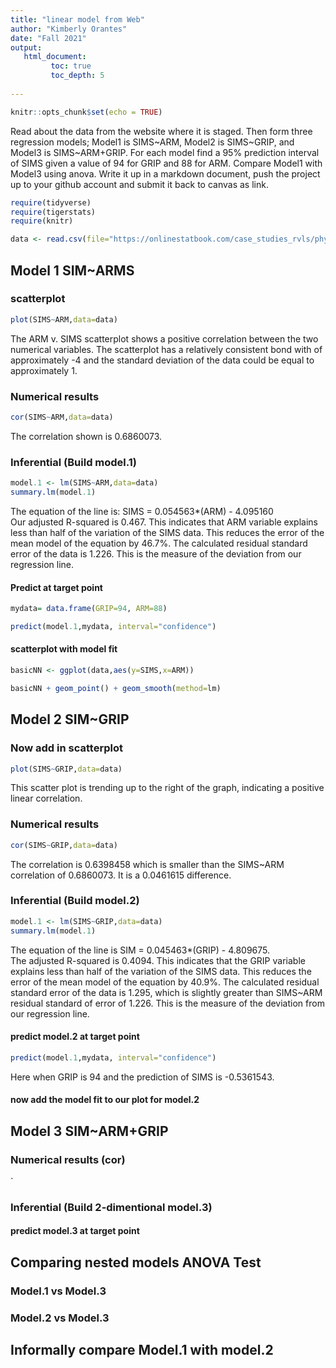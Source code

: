 ```yaml
---
title: "linear model from Web"
author: "Kimberly Orantes"
date: "Fall 2021"
output:
   html_document:
         toc: true
         toc_depth: 5
        
---
```


```r
knitr::opts_chunk$set(echo = TRUE)
```

Read about the data from the website where it is staged.  Then form three regression models; Model1 is SIMS~ARM, Model2 is SIMS~GRIP, and Model3 is SIMS~ARM+GRIP. For each model find a 95% prediction interval of SIMS given a value of 94  for GRIP and 88 for ARM. Compare Model1 with Model3 using anova. Write it up in a markdown document, push the project up to your github account and submit it back to canvas as link. 

 


```r
require(tidyverse)
require(tigerstats)
require(knitr)

```

```r
data <- read.csv(file="https://onlinestatbook.com/case_studies_rvls/physical_strength/data.txt",sep="",header=TRUE)  

```

## Model 1 SIM~ARMS

### scatterplot

```r
plot(SIMS~ARM,data=data)
```

The ARM v. SIMS scatterplot shows a positive correlation between the two numerical variables. The scatterplot has a relatively consistent bond with of approximately -4 and the standard deviation of the data could be equal to approximately 1.  
   
### Numerical results

```r
cor(SIMS~ARM,data=data)
```

The correlation shown is 0.6860073.  
  
### Inferential  (Build model.1)

```r
model.1 <- lm(SIMS~ARM,data=data)
summary.lm(model.1)
```

The equation of the line is: SIMS = 0.054563*(ARM) - 4.095160  
Our adjusted R-squared is 0.467. This indicates that ARM variable explains less than half of the variation of the SIMS data. This reduces the error of the mean model of the equation by 46.7%. The calculated residual standard error of the data is 1.226. This is the measure of the deviation from our regression line.  
  
#### Predict at target point

```r
mydata= data.frame(GRIP=94, ARM=88)
```

```r
predict(model.1,mydata, interval="confidence")
```


#### scatterplot with model fit
  
```r
basicNN <- ggplot(data,aes(y=SIMS,x=ARM))
```

```r
basicNN + geom_point() + geom_smooth(method=lm)
``` 

## Model 2 SIM~GRIP

### Now add in scatterplot

```r
plot(SIMS~GRIP,data=data)
```

This scatter plot is trending up to the right of the graph, indicating a positive linear correlation.  
  
### Numerical results 

```r
cor(SIMS~GRIP,data=data)
```
  
The correlation is 0.6398458 which is smaller than the SIMS~ARM correlation of 0.6860073. It is a 0.0461615 difference.  
  
### Inferential  (Build model.2)
  
```r
model.1 <- lm(SIMS~GRIP,data=data)
summary.lm(model.1)
```

The equation of the line is SIM = 0.045463*(GRIP) - 4.809675.  
The adjusted R-squared is 0.4094. This indicates that the GRIP variable explains less than half of the variation of the SIMS data. This reduces the error of the mean model of the equation by 40.9%. The calculated residual standard error of the data is 1.295, which is slightly greater than SIMS~ARM residual standard of error of 1.226. This is the measure of the deviation from our regression line.  
  
#### predict model.2 at target point

```r
predict(model.1,mydata, interval="confidence")
```
  
Here when GRIP is 94 and the prediction of SIMS is -0.5361543.  
  
#### now add the model fit to our plot for model.2
  


## Model 3 SIM~ARM+GRIP

### Numerical results (cor)

`
  
### Inferential  (Build 2-dimentional model.3)

#### predict model.3 at target point
  

## Comparing nested models ANOVA Test

### Model.1 vs Model.3
### Model.2 vs Model.3

## Informally compare Model.1 with model.2

